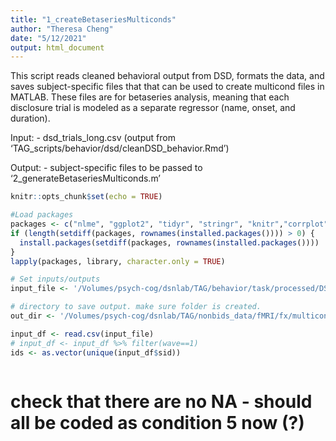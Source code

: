 ```yaml
---
title: "1_createBetaseriesMulticonds"
author: "Theresa Cheng"
date: "5/12/2021"
output: html_document
---
```


This script reads cleaned behavioral output from DSD, formats the data, and saves subject-specific files that that can be used to create multicond files in MATLAB. These files are for betaseries analysis, meaning that each disclosure trial is modeled as a separate regressor (name, onset, and duration).

Input:
- dsd_trials_long.csv (output from 'TAG_scripts/behavior/dsd/cleanDSD_behavior.Rmd')

Output: 
- subject-specific files to be passed to '2_generateBetaseriesMulticonds.m'

```r

knitr::opts_chunk$set(echo = TRUE)

#Load packages
packages <- c("nlme", "ggplot2", "tidyr", "stringr", "knitr","corrplot","data.table", "readxl", "gridExtra", "dplyr", "psych","kableExtra","lavaan", "stringi")
if (length(setdiff(packages, rownames(installed.packages()))) > 0) {
  install.packages(setdiff(packages, rownames(installed.packages())))  
}
lapply(packages, library, character.only = TRUE)

# Set inputs/outputs
input_file <- '/Volumes/psych-cog/dsnlab/TAG/behavior/task/processed/DSD/dsd_trials_long.csv'

# directory to save output. make sure folder is created.
out_dir <- '/Volumes/psych-cog/dsnlab/TAG/nonbids_data/fMRI/fx/multiconds/dsd/wave1/Summary/'
```

```r

input_df <- read.csv(input_file)
# input_df <- input_df %>% filter(wave==1)
ids <- as.vector(unique(input_df$sid))
```

```r

```

# check that there are no NA - should all be coded as condition 5 now (?)